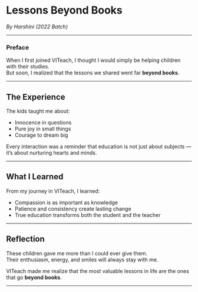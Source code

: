 # Lessons Beyond Books

_By Harshini (2022 Batch)_

---

### Preface

When I first joined VITeach, I thought I would simply be helping children with their studies.  
But soon, I realized that the lessons we shared went far **beyond books**.

---

## The Experience

The kids taught me about:

- Innocence in questions
- Pure joy in small things
- Courage to dream big

Every interaction was a reminder that education is not just about subjects — it’s about nurturing hearts and minds.

---

## What I Learned

From my journey in VITeach, I learned:

- Compassion is as important as knowledge
- Patience and consistency create lasting change
- True education transforms both the student and the teacher

---

## Reflection

These children gave me more than I could ever give them.  
Their enthusiasm, energy, and smiles will always stay with me.

VITeach made me realize that the most valuable lessons in life are the ones that go **beyond books**.

---
